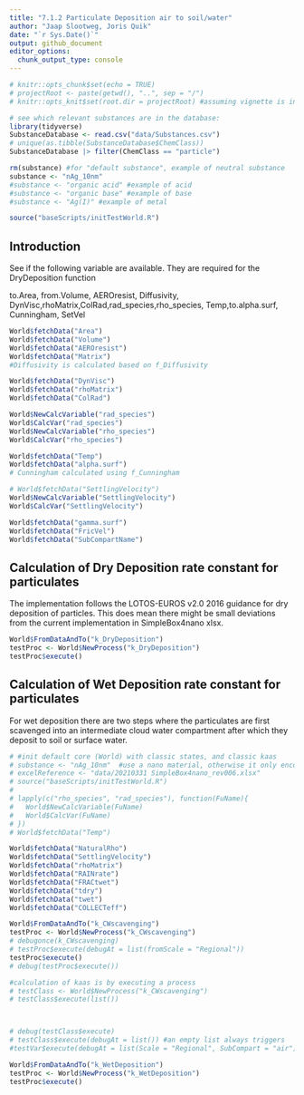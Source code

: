 ```yaml
---
title: "7.1.2 Particulate Deposition air to soil/water"
author: "Jaap Slootweg, Joris Quik"
date: "`r Sys.Date()`"
output: github_document
editor_options: 
  chunk_output_type: console
---
```


```r

# knitr::opts_chunk$set(echo = TRUE)
# projectRoot <- paste(getwd(), "..", sep = "/")
# knitr::opts_knit$set(root.dir = projectRoot) #assuming vignette is in a direct subfolder of the project

# see which relevant substances are in the database:
library(tidyverse)
SubstanceDatabase <- read.csv("data/Substances.csv")
# unique(as.tibble(SubstanceDatabase$ChemClass))
SubstanceDatabase |> filter(ChemClass == "particle")

rm(substance) #for "default substance", example of neutral substance
substance <- "nAg_10nm"
#substance <- "organic acid" #example of acid
#substance <- "organic base" #example of base
#substance <- "Ag(I)" #example of metal

source("baseScripts/initTestWorld.R")

```

## Introduction

See if the following variable are available. They are required for the DryDeposition function

to.Area, from.Volume, AEROresist, Diffusivity,
                          DynVisc,rhoMatrix,ColRad,rad_species,rho_species,
                          Temp,to.alpha.surf, Cunningham, SetVel

```r

World$fetchData("Area")
World$fetchData("Volume")
World$fetchData("AEROresist")
World$fetchData("Matrix")
#Diffusivity is calculated based on f_Diffusivity

World$fetchData("DynVisc")
World$fetchData("rhoMatrix")
World$fetchData("ColRad")

World$NewCalcVariable("rad_species")
World$CalcVar("rad_species")
World$NewCalcVariable("rho_species")
World$CalcVar("rho_species")

World$fetchData("Temp")
World$fetchData("alpha.surf")
# Cunningham calculated using f_Cunningham

# World$fetchData("SettlingVelocity")
World$NewCalcVariable("SettlingVelocity")
World$CalcVar("SettlingVelocity")

World$fetchData("gamma.surf")
World$fetchData("FricVel")
World$fetchData("SubCompartName")


```


## Calculation of Dry Deposition rate constant for particulates

The implementation follows the LOTOS-EUROS v2.0 2016 guidance for dry deposition of particles. This does mean there might be small deviations from the current implementation in SimpleBox4nano xlsx.

```r

World$FromDataAndTo("k_DryDeposition")
testProc <- World$NewProcess("k_DryDeposition")
testProc$execute()

```

## Calculation of Wet Deposition rate constant for particulates
For wet deposition there are two steps where the particulates are first scavenged into an intermediate cloud water compartment after which they deposit to soil or surface water. 

```r

# #init default core (World) with classic states, and classic kaas
# substance <- "nAg_10nm"  #use a nano material, otherwise it only encounters Molecular
# excelReference <- "data/20210331 SimpleBox4nano_rev006.xlsx"
# source("baseScripts/initTestWorld.R")
# 
# lapply(c("rho_species", "rad_species"), function(FuName){
#   World$NewCalcVariable(FuName)
#   World$CalcVar(FuName)
# })
# World$fetchData("Temp")

World$fetchData("NaturalRho")
World$fetchData("SettlingVelocity") 
World$fetchData("rhoMatrix")
World$fetchData("RAINrate")
World$fetchData("FRACtwet")
World$fetchData("tdry")
World$fetchData("twet")
World$fetchData("COLLECTeff")

World$FromDataAndTo("k_CWscavenging")
testProc <- World$NewProcess("k_CWscavenging")
# debugonce(k_CWscavenging)
# testProc$execute(debugAt = list(fromScale = "Regional"))
testProc$execute()
# debug(testProc$execute())

#calculation of kaas is by executing a process
# testClass <- World$NewProcess("k_CWscavenging")
# testClass$execute(list())



# debug(testClass$execute)
# testClass$execute(debugAt = list()) #an empty list always triggers
#testVar$execute(debugAt = list(Scale = "Regional", SubCompart = "air"))

```


```r

World$FromDataAndTo("k_WetDeposition")
testProc <- World$NewProcess("k_WetDeposition")
testProc$execute()

```

